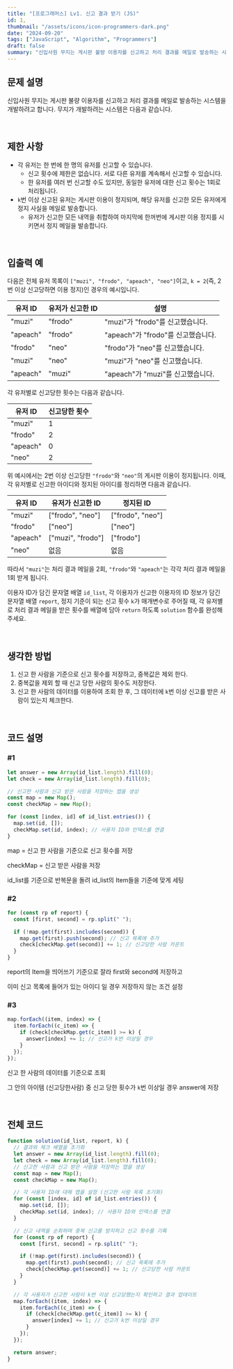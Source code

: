 ```yaml
---
title: "[프로그래머스] Lv1. 신고 결과 받기 (JS)"
id: 1,
thumbnail: "/assets/icons/icon-programmers-dark.png"
date: "2024-09-20"
tags: ["JavaScript", "Algorithm", "Programmers"]
draft: false
summary: "신입사원 무지는 게시판 불량 이용자를 신고하고 처리 결과를 메일로 발송하는 시스템을 개발하려 합니다. 무지가 개발하려는 시스템은 다음과 같습니다."
---
```


###

## 문제 설명

신입사원 무지는 게시판 불량 이용자를 신고하고 처리 결과를 메일로 발송하는 시스템을 개발하려고 합니다. 무지가 개발하려는 시스템은 다음과 같습니다.

<br />

## 제한 사항

- 각 유저는 한 번에 한 명의 유저를 신고할 수 있습니다.
  - 신고 횟수에 제한은 없습니다. 서로 다른 유저를 계속해서 신고할 수 있습니다.
  - 한 유저를 여러 번 신고할 수도 있지만, 동일한 유저에 대한 신고 횟수는 1회로 처리됩니다.
- `k`번 이상 신고된 유저는 게시판 이용이 정지되며, 해당 유저를 신고한 모든 유저에게 정지 사실을 메일로 발송합니다.
  - 유저가 신고한 모든 내역을 취합하여 마지막에 한꺼번에 게시판 이용 정지를 시키면서 정지 메일을 발송합니다.

<br />

## 입출력 예

다음은 전체 유저 목록이 `["muzi", "frodo", "apeach", "neo"]`이고, `k = 2`(즉, 2번 이상 신고당하면 이용 정지)인 경우의 예시입니다.

<table>
  <thead>
    <tr>
      <th>유저 ID</th>
      <th>유저가 신고한 ID</th>
      <th>설명</th>
    </tr>
  </thead>
  <tbody>
    <tr>
      <td>"muzi"</td>
      <td>"frodo"</td>
      <td>"muzi"가 "frodo"를 신고했습니다.</td>
    </tr>
    <tr>
      <td>"apeach"</td>
      <td>"frodo"</td>
      <td>"apeach"가 "frodo"를 신고했습니다.</td>
    </tr>
    <tr>
      <td>"frodo"</td>
      <td>"neo"</td>
      <td>"frodo"가 "neo"를 신고했습니다.</td>
    </tr>
    <tr>
      <td>"muzi"</td>
      <td>"neo"</td>
      <td>"muzi"가 "neo"를 신고했습니다.</td>
    </tr>
    <tr>
      <td>"apeach"</td>
      <td>"muzi"</td>
      <td>"apeach"가 "muzi"를 신고했습니다.</td>
    </tr>
  </tbody>
</table>

각 유저별로 신고당한 횟수는 다음과 같습니다.

<table>
  <thead>
    <tr>
      <th>유저 ID</th>
      <th>신고당한 횟수</th>
    </tr>
  </thead>
  <tbody>
    <tr>
      <td>"muzi"</td>
      <td>1</td>
    </tr>
    <tr>
      <td>"frodo"</td>
      <td>2</td>
    </tr>
    <tr>
      <td>"apeach"</td>
      <td>0</td>
    </tr>
    <tr>
      <td>"neo"</td>
      <td>2</td>
    </tr>
  </tbody>
</table>

위 예시에서는 2번 이상 신고당한 `"frodo"`와 `"neo"`의 게시판 이용이 정지됩니다. 이때, 각 유저별로 신고한 아이디와 정지된 아이디를 정리하면 다음과 같습니다.

<table>
  <thead>
    <tr>
      <th>유저 ID</th>
      <th>유저가 신고한 ID</th>
      <th>정지된 ID</th>
    </tr>
  </thead>
  <tbody>
    <tr>
      <td>"muzi"</td>
      <td>["frodo", "neo"]</td>
      <td>["frodo", "neo"]</td>
    </tr>
    <tr>
      <td>"frodo"</td>
      <td>["neo"]</td>
      <td>["neo"]</td>
    </tr>
    <tr>
      <td>"apeach"</td>
      <td>["muzi", "frodo"]</td>
      <td>["frodo"]</td>
    </tr>
    <tr>
      <td>"neo"</td>
      <td>없음</td>
      <td>없음</td>
    </tr>
  </tbody>
</table>

따라서 `"muzi"`는 처리 결과 메일을 2회, `"frodo"`와 `"apeach"`는 각각 처리 결과 메일을 1회 받게 됩니다.

이용자 ID가 담긴 문자열 배열 `id_list`, 각 이용자가 신고한 이용자의 ID 정보가 담긴 문자열 배열 `report`, 정지 기준이 되는 신고 횟수 `k`가 매개변수로 주어질 때, 각 유저별로 처리 결과 메일을 받은 횟수를 배열에 담아 `return` 하도록 `solution` 함수를 완성해주세요.

<br />

## 생각한 방법

1. 신고 한 사람을 기준으로 신고 횟수를 저장하고, 중복값은 제외 한다.
2. 중복값을 제외 할 때 신고 당한 사람의 횟수도 저장한다.
3. 신고 한 사람의 데이터를 이용하여 조회 한 후, 그 데이터에 `k`번 이상 신고를 받은 사람이 있는지 체크한다.

<br />

## 코드 설명

### #1

```jsx
let answer = new Array(id_list.length).fill(0);
let check = new Array(id_list.length).fill(0);

// 신고한 사람과 신고 받은 사람을 저장하는 맵을 생성
const map = new Map();
const checkMap = new Map();

for (const [index, id] of id_list.entries()) {
  map.set(id, []);
  checkMap.set(id, index); // 사용자 ID와 인덱스를 연결
}
```

map = 신고 한 사람을 기준으로 신고 횟수를 저장

checkMap = 신고 받은 사람을 저장

id_list를 기준으로 반복문을 돌려 id_list의 Item들을 기준에 맞게 세팅

### #2

```jsx
for (const rp of report) {
  const [first, second] = rp.split(" ");

  if (!map.get(first).includes(second)) {
    map.get(first).push(second); // 신고 목록에 추가
    check[checkMap.get(second)] += 1; // 신고당한 사람 카운트
  }
}
```

report의 Item을 띄어쓰기 기준으로 잘라 first와 second에 저장하고

이미 신고 목록에 들어가 있는 아이디 일 경우 저장하지 않는 조건 설정

### #3

```jsx
map.forEach((item, index) => {
  item.forEach((c_item) => {
    if (check[checkMap.get(c_item)] >= k) {
      answer[index] += 1; // 신고가 k번 이상일 경우
    }
  });
});
```

신고 한 사람의 데이터를 기준으로 조회

그 안의 아이템 (신고당한사람) 중 신고 당한 횟수가 `k`번 이상일 경우 answer에 저장

<br />

## 전체 코드

```jsx
function solution(id_list, report, k) {
  // 결과와 체크 배열을 초기화
  let answer = new Array(id_list.length).fill(0);
  let check = new Array(id_list.length).fill(0);
  // 신고한 사람과 신고 받은 사람을 저장하는 맵을 생성
  const map = new Map();
  const checkMap = new Map();

  // 각 사용자 ID에 대해 맵을 설정 (신고한 사람 목록 초기화)
  for (const [index, id] of id_list.entries()) {
    map.set(id, []);
    checkMap.set(id, index); // 사용자 ID와 인덱스를 연결
  }

  // 신고 내역을 순회하며 중복 신고를 방지하고 신고 횟수를 기록
  for (const rp of report) {
    const [first, second] = rp.split(" ");

    if (!map.get(first).includes(second)) {
      map.get(first).push(second); // 신고 목록에 추가
      check[checkMap.get(second)] += 1; // 신고당한 사람 카운트
    }
  }

  // 각 사용자가 신고한 사람이 k번 이상 신고당했는지 확인하고 결과 업데이트
  map.forEach((item, index) => {
    item.forEach((c_item) => {
      if (check[checkMap.get(c_item)] >= k) {
        answer[index] += 1; // 신고가 k번 이상일 경우
      }
    });
  });

  return answer;
}
```

